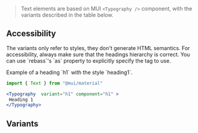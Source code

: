 
<Meta of={TypographyStories} />


> Text elements are based on MUI `<Typography />` component, with the variants described
> in the table below.

## Accessibility

The variants only refer to styles, they don't generate HTML semantics. For accessibility, always make sure that the headings hierarchy is correct. You can use \`rebass\`'s \`as\` property to explicitly specify the tag to use.

Example of a heading \`h1\` with the style \`heading1\`.

```jsx
import { Text } from "@mui/material"

<Typography  variant="h1" component="h1" >
 Heading 1
</Typography>
```

## Variants

<Canvas of={TypographyStories.Variants} />